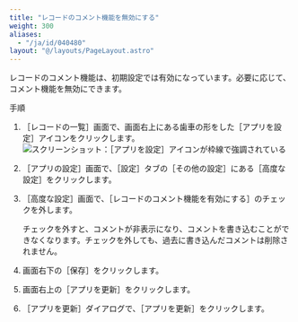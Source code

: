 ```yaml
---
title: "レコードのコメント機能を無効にする"
weight: 300
aliases:
  - "/ja/id/040480"
layout: "@/layouts/PageLayout.astro"
---
```




レコードのコメント機能は、初期設定では有効になっています。必要に応じて、コメント機能を無効にできます。

<Heading id="app_othersettings_record_comment_10">手順</Heading>

1. <Wovn>［レコードの一覧］</Wovn>画面で、画面右上にある歯車の形をした<Wovn>［アプリを設定］</Wovn>アイコンをクリックします。<Wovn></Wovn>  
   <Img src="/k/kintone/img/settings_new_icon.png" alt="スクリーンショット：［アプリを設定］アイコンが枠線で強調されている" />

1. <Wovn>［アプリの設定］</Wovn>画面で、<Wovn>［設定］</Wovn>タブの<Wovn>［その他の設定］</Wovn>にある<Wovn>［高度な設定］</Wovn>をクリックします。

1. <Wovn>［高度な設定］</Wovn>画面で、<Wovn>［レコードのコメント機能を有効にする］</Wovn>のチェックを外します。

   <Warning>

   チェックを外すと、コメントが非表示になり、コメントを書き込むことができなくなります。チェックを外しても、過去に書き込んだコメントは削除されません。

   </Warning>

1. 画面右下の<Wovn>［保存］</Wovn>をクリックします。

1. 画面右上の<Wovn>［アプリを更新］</Wovn>をクリックします。

1. <Wovn>［アプリを更新］</Wovn>ダイアログで、<Wovn>［アプリを更新］</Wovn>をクリックします。
